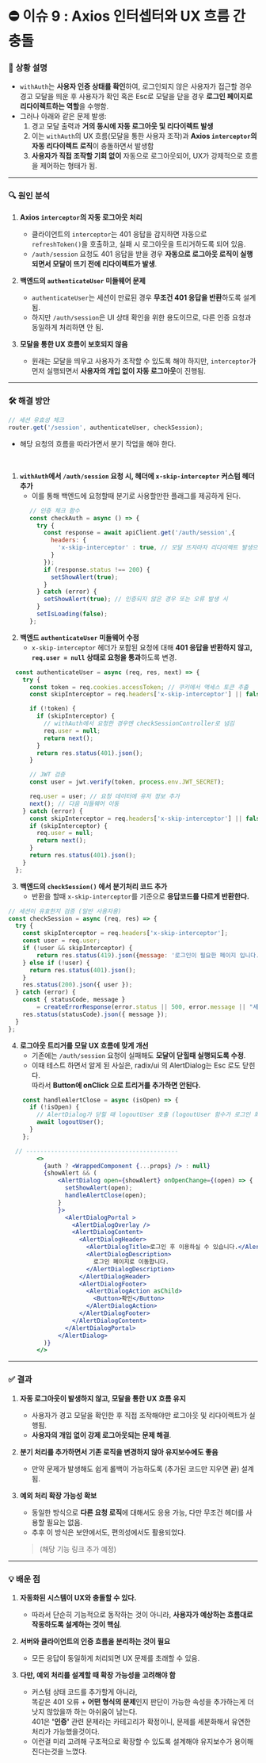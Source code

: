 # ⛔ 이슈 9 : Axios 인터셉터와 UX 흐름 간 충돌

### 📝 **상황 설명**

- `withAuth`는 **사용자 인증 상태를 확인**하여, 로그인되지 않은 사용자가 접근할 경우<br/> 경고 모달을 띄운 후 사용자가 확인 혹은 Esc로 모달을 닫을 경우 **로그인 페이지로 리다이렉트하는 역할**을 수행함.
- 그러나 아래와 같은 문제 발생:
    1. 경고 모달 출력과 **거의 동시에 자동 로그아웃 및 리다이렉트 발생**
    2. 이는 `withAuth`의 UX 흐름(모달을 통한 사용자 조작)과 **Axios `interceptor`의 자동 리다이렉트 로직**이 충돌하면서 발생함
    3. **사용자가 직접 조작할 기회 없이** 자동으로 로그아웃되어, UX가 강제적으로 흐름을 제어하는 형태가 됨.

---

### 🔍 **원인 분석**

1. **Axios `interceptor`의 자동 로그아웃 처리**
    - 클라이언트의 `interceptor`는 401 응답을 감지하면 자동으로 `refreshToken()`을 호출하고, 실패 시 로그아웃을 트리거하도록 되어 있음.
    - `/auth/session` 요청도 401 응답을 받을 경우 **자동으로 로그아웃 로직이 실행되면서 모달이 뜨기 전에 리다이렉트가 발생**.

2. **백엔드의 `authenticateUser` 미들웨어 문제**
    - `authenticateUser`는 세션이 만료된 경우 **무조건 401 응답을 반환**하도록 설계됨.
    - 하지만 `/auth/session`은 UI 상태 확인을 위한 용도이므로, 다른 인증 요청과 동일하게 처리하면 안 됨.

3. **모달을 통한 UX 흐름이 보호되지 않음**
    - 원래는 모달을 띄우고 사용자가 조작할 수 있도록 해야 하지만, `interceptor`가 먼저 실행되면서 **사용자의 개입 없이 자동 로그아웃**이 진행됨.

---

### 🛠️ **해결 방안**

```js filename="authRoutes.js"
// 세션 유효성 체크
router.get('/session', authenticateUser, checkSession);
```

- 해당 요청의 흐름을 따라가면서 분기 작업을 해야 한다.

<br/>

1. **`withAuth`에서 `/auth/session` 요청 시, 헤더에  `x-skip-interceptor` 커스텀 헤더 추가**
    - 이를 통해 백엔드에 요청할때 분기로 사용할만한 플래그를 제공하게 된다.

```jsx filename="withAuth.jsx"
      // 인증 체크 함수
      const checkAuth = async () => {
        try {
          const response = await apiClient.get('/auth/session',{
            headers: {
              'x-skip-interceptor' : true, // 모달 뜨자마자 리다이렉트 발생으로 인해 커스텀 헤더 추가
            }
          });
          if (response.status !== 200) {
            setShowAlert(true);
          }
        } catch (error) {
          setShowAlert(true); // 인증되지 않은 경우 또는 오류 발생 시
        }
        setIsLoading(false);
      };
```

2. **백엔드 `authenticateUser` 미들웨어 수정**
    - `x-skip-interceptor` 헤더가 포함된 요청에 대해 **401 응답을 반환하지 않고, `req.user = null` 상태로 요청을 통과**하도록 변경.

```js filename="authenticateUser.js"
  const authenticateUser = async (req, res, next) => {
    try {
      const token = req.cookies.accessToken; // 쿠키에서 액세스 토큰 추출
      const skipInterceptor = req.headers['x-skip-interceptor'] || false;

      if (!token) {
        if (skipInterceptor) {
          // withAuth에서 요청한 경우엔 checkSessionController로 넘김
          req.user = null;
          return next();
        }
        return res.status(401).json();
      }

      // JWT 검증
      const user = jwt.verify(token, process.env.JWT_SECRET);

      req.user = user; // 요청 데이터에 유저 정보 추가
      next(); // 다음 미들웨어 이동
    } catch (error) {
      const skipInterceptor = req.headers['x-skip-interceptor'] || false;
      if (skipInterceptor) {
        req.user = null;
        return next();
      }
      return res.status(401).json();
    }
  };
```

3. **백엔드의 `checkSession()` 에서 분기처리 코드 추가**
    - 반환을 할때 `x-skip-interceptor`를 기준으로 **응답코드를 다르게 반환한다.**

```js filename="checkSessionController.js"
// 세션이 유효한지 검증 (일반 사용자용)
const checkSession = async (req, res) => {
  try {
    const skipInterceptor = req.headers['x-skip-interceptor'];
    const user = req.user;
    if (!user && skipInterceptor) {
        return res.status(419).json({message: '로그인이 필요한 페이지 입니다.'});
    } else if (!user) {
      return res.status(401).json();
    }
    res.status(200).json({ user });
  } catch (error) {
    const { statusCode, message }
        = createErrorResponse(error.status || 500, error.message || "세션 확인 중 오류가 발생했습니다.");
    res.status(statusCode).json({ message });
  }
};
```

4. **로그아웃 트리거를 모달 UX 흐름에 맞게 개선**
    - 기존에는 `/auth/session` 요청이 실패해도 **모달이 닫힐때 실행되도록 수정**.
    - 이때 테스트 하면서 알게 된 사실은, radix/ui 의 AlertDialog는 Esc 로도 닫힌다.<br/> 따라서 **Button에 onClick 으로 트리거를 추가하면 안된다.**

```jsx filename="withAuth.jsx"
    const handleAlertClose = async (isOpen) => {
      if (!isOpen) {
        // AlertDialog가 닫힐 때 logoutUser 호출 (logoutUser 함수가 로그인 화면으로 리다이렉트처리)
        await logoutUser();
      }
    };

  // -------------------------------------------
        <>
          {auth ? <WrappedComponent {...props} /> : null}
          {showAlert && (
              <AlertDialog open={showAlert} onOpenChange={(open) => {
                setShowAlert(open);
                handleAlertClose(open);
              }
              }>
                <AlertDialogPortal >
                  <AlertDialogOverlay />
                  <AlertDialogContent>
                    <AlertDialogHeader>
                      <AlertDialogTitle>로그인 후 이용하실 수 있습니다.</AlertDialogTitle>
                      <AlertDialogDescription>
                        로그인 페이지로 이동합니다.
                      </AlertDialogDescription>
                    </AlertDialogHeader>
                    <AlertDialogFooter>
                      <AlertDialogAction asChild>
                        <Button>확인</Button>
                      </AlertDialogAction>
                    </AlertDialogFooter>
                  </AlertDialogContent>
                </AlertDialogPortal>
              </AlertDialog>
          )}
        </>
```

---

### ✅ **결과**

1. **자동 로그아웃이 발생하지 않고, 모달을 통한 UX 흐름 유지**
    - 사용자가 경고 모달을 확인한 후 직접 조작해야만 로그아웃 및 리다이렉트가 실행됨.
    - **사용자의 개입 없이 강제 로그아웃되는 문제 해결**.

2. **분기 처리를 추가하면서 기존 로직을 변경하지 않아 유지보수에도 좋음**
    - 만약 문제가 발생해도 쉽게 롤백이 가능하도록 (추가된 코드만 지우면 끝) 설계됨.

3. **예외 처리 확장 가능성 확보**
    - 동일한 방식으로 **다른 요청 로직**에 대해서도 응용 가능, 다만 무조건 헤더를 사용할 필요는 없음.
    - 추후 이 방식은 보안에서도, 편의성에서도 활용되었다.
   > (해당 기능 링크 추가 예정)

---

### 💡 **배운 점**

1. **자동화된 시스템이 UX와 충돌할 수 있다.**
    - 따라서 단순히 기능적으로 동작하는 것이 아니라, **사용자가 예상하는 흐름대로 작동하도록 설계하는 것이 핵심**.

2. **서버와 클라이언트의 인증 흐름을 분리하는 것이 필요**
    - 모든 응답이 동일하게 처리되면 UX 문제를 초래할 수 있음.

3. **다만, 예외 처리를 설계할 때 확장 가능성을 고려해야 함**
    - 커스텀 상태 코드를 추가할게 아니라, <br/>똑같은 401 오류 + **어떤 형식의 문제**인지 판단이 가능한 속성을 추가하는게 더 낫지 않았을까 하는 아쉬움이 남는다.<br/>401은 **'인증'** 관련 문제라는 카테고리가 확정이니, 문제를 세분화해서 유연한 처리가 가능했을것이다.
    - 이런걸 미리 고려해 구조적으로 확장할 수 있도록 설계해야 유지보수가 용이해진다는것을 느꼈다.